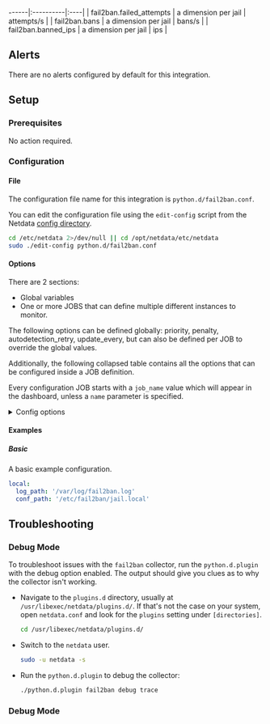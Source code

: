 ------|:----------|:----|
| fail2ban.failed_attempts | a dimension per jail | attempts/s |
| fail2ban.bans | a dimension per jail | bans/s |
| fail2ban.banned_ips | a dimension per jail | ips |



## Alerts

There are no alerts configured by default for this integration.


## Setup

### Prerequisites

No action required.

### Configuration

#### File

The configuration file name for this integration is `python.d/fail2ban.conf`.


You can edit the configuration file using the `edit-config` script from the
Netdata [config directory](/docs/configuring/configuration#the-netdata-config-directory).

```bash
cd /etc/netdata 2>/dev/null || cd /opt/netdata/etc/netdata
sudo ./edit-config python.d/fail2ban.conf
```
#### Options

There are 2 sections:

* Global variables
* One or more JOBS that can define multiple different instances to monitor.

The following options can be defined globally: priority, penalty, autodetection_retry, update_every, but can also be defined per JOB to override the global values.

Additionally, the following collapsed table contains all the options that can be configured inside a JOB definition.

Every configuration JOB starts with a `job_name` value which will appear in the dashboard, unless a `name` parameter is specified.


<details><summary>Config options</summary>

| Name | Description | Default | Required |
|:----|:-----------|:-------|:--------:|
| log_path | path to fail2ban.log. | /var/log/fail2ban.log | no |
| conf_path | path to jail.local/jail.conf. | /etc/fail2ban/jail.local | no |
| conf_dir | path to jail.d/. | /etc/fail2ban/jail.d/ | no |
| exclude | jails you want to exclude from autodetection. |  | no |
| update_every | Sets the default data collection frequency. | 1 | no |
| priority | Controls the order of charts at the netdata dashboard. | 60000 | no |
| autodetection_retry | Sets the job re-check interval in seconds. | 0 | no |
| penalty | Indicates whether to apply penalty to update_every in case of failures. | yes | no |
| name | Job name. This value will overwrite the `job_name` value. JOBS with the same name are mutually exclusive. Only one of them will be allowed running at any time. This allows autodetection to try several alternatives and pick the one that works. |  | no |

</details>

#### Examples

##### Basic

A basic example configuration.

```yaml
local:
  log_path: '/var/log/fail2ban.log'
  conf_path: '/etc/fail2ban/jail.local'

```


## Troubleshooting

### Debug Mode

To troubleshoot issues with the `fail2ban` collector, run the `python.d.plugin` with the debug option enabled. The output
should give you clues as to why the collector isn't working.

- Navigate to the `plugins.d` directory, usually at `/usr/libexec/netdata/plugins.d/`. If that's not the case on
  your system, open `netdata.conf` and look for the `plugins` setting under `[directories]`.

  ```bash
  cd /usr/libexec/netdata/plugins.d/
  ```

- Switch to the `netdata` user.

  ```bash
  sudo -u netdata -s
  ```

- Run the `python.d.plugin` to debug the collector:

  ```bash
  ./python.d.plugin fail2ban debug trace
  ```

### Debug Mode




